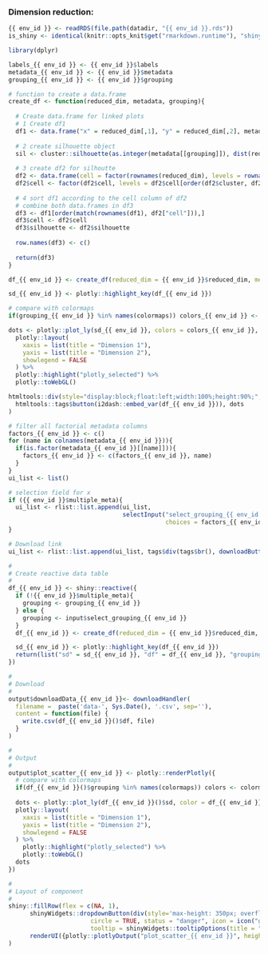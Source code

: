 
### Dimension reduction:

<!-- Component created on {{ date }} -->

```r
{{ env_id }} <- readRDS(file.path(datadir, "{{ env_id }}.rds"))
is_shiny <- identical(knitr::opts_knit$get("rmarkdown.runtime"), "shiny")

library(dplyr)

labels_{{ env_id }} <- {{ env_id }}$labels
metadata_{{ env_id }} <- {{ env_id }}$metadata
grouping_{{ env_id }} <- {{ env_id }}$grouping

# function to create a data.frame
create_df <- function(reduced_dim, metadata, grouping){
  
  # Create data.frame for linked plots
  # 1 Create df1 
  df1 <- data.frame("x" = reduced_dim[,1], "y" = reduced_dim[,2], metadata)
  
  # 2 create silhouette object
  sil <- cluster::silhouette(as.integer(metadata[[grouping]]), dist(reduced_dim))
  
  # 3 create df2 for silhoutte
  df2 <- data.frame(cell = factor(rownames(reduced_dim), levels = rownames(reduced_dim)), silhouette = sil[,"sil_width"], cluster = factor(sil[,"cluster"], levels = unique(as.numeric(metadata[[grouping]])[order(as.numeric(metadata[[grouping]]))]), ordered = T))
  df2$cell <- factor(df2$cell, levels = df2$cell[order(df2$cluster, df2$silhouette)])
  
  # 4 sort df1 according to the cell column of df2
  # combine both data.frames in df3
  df3 <- df1[order(match(rownames(df1), df2["cell"])),]
  df3$cell <- df2$cell
  df3$silhouette <- df2$silhouette
  
  row.names(df3) <- c()
  
  return(df3)
}
```

```r
df_{{ env_id }} <- create_df(reduced_dim = {{ env_id }}$reduced_dim, metadata = metadata_{{ env_id }}, grouping = grouping_{{ env_id }})

sd_{{ env_id }} <- plotly::highlight_key(df_{{ env_id }})

# compare with colormaps
if(grouping_{{ env_id }} %in% names(colormaps)) colors_{{ env_id }} <- colormaps[[grouping_{{ env_id }}]] else colors_{{ env_id }} <- "Set1"

dots <- plotly::plot_ly(sd_{{ env_id }}, colors = colors_{{ env_id }}, color = df_{{ env_id }}[[grouping_{{ env_id }}]], x = ~x, y = ~y, mode = "markers", textposition = "top", hoverinfo = "x+y+text", text = paste("grouping: ", df_{{ env_id }}[[grouping_{{ env_id }}]], "</br> label: ", labels_{{ env_id }}), type = "scattergl") %>%
  plotly::layout(
    xaxis = list(title = "Dimension 1"),
    yaxis = list(title = "Dimension 2"),
    showlegend = FALSE
  ) %>%
  plotly::highlight("plotly_selected") %>%
  plotly::toWebGL()

htmltools::div(style="display:block;float:left;width:100%;height:90%;",
  htmltools::tags$button(i2dash::embed_var(df_{{ env_id }})), dots
)
```

```r
# filter all factorial metadata columns
factors_{{ env_id }} <- c()
for (name in colnames(metadata_{{ env_id }})){
  if(is.factor(metadata_{{ env_id }}[[name]])){
    factors_{{ env_id }} <- c(factors_{{ env_id }}, name)
  }
}
ui_list <- list()

# selection field for x
if ({{ env_id }}$multiple_meta){
  ui_list <- rlist::list.append(ui_list,
                                selectInput("select_grouping_{{ env_id }}", label = "Select column for grouping:",
                                            choices = factors_{{ env_id }}, selected = grouping_{{ env_id }}))
}

# Download link
ui_list <- rlist::list.append(ui_list, tags$div(tags$br(), downloadButton('downloadData_{{ env_id }}', 'Download data')))

#
# Create reactive data table
#
df_{{ env_id }} <- shiny::reactive({
  if (!{{ env_id }}$multiple_meta){
    grouping <- grouping_{{ env_id }}
  } else {
    grouping <- input$select_grouping_{{ env_id }}
  }
  df_{{ env_id }} <- create_df(reduced_dim = {{ env_id }}$reduced_dim, metadata = metadata_{{ env_id }}, grouping = grouping)

  sd_{{ env_id }} <- plotly::highlight_key(df_{{ env_id }})
  return(list("sd" = sd_{{ env_id }}, "df" = df_{{ env_id }}, "grouping" = grouping))
})

#
# Download
#
output$downloadData_{{ env_id }}<- downloadHandler(
  filename =  paste('data-', Sys.Date(), '.csv', sep=''),
  content = function(file) {
    write.csv(df_{{ env_id }}()$df, file)
  }
)

#
# Output
#
output$plot_scatter_{{ env_id }} <- plotly::renderPlotly({
  # compare with colormaps
  if(df_{{ env_id }}()$grouping %in% names(colormaps)) colors <- colormaps[[df_{{ env_id }}()$grouping]] else colors <- "Set1"
  
  dots <- plotly::plot_ly(df_{{ env_id }}()$sd, color = df_{{ env_id }}()$df[[df_{{ env_id }}()$grouping]], x = ~x, y = ~y, mode = "markers", textposition = "top", hoverinfo = "x+y+text", text = paste("grouping: ", df_{{ env_id }}()$df[[df_{{ env_id }}()$grouping]], "</br> label: ", labels_{{ env_id }}),  type = "scattergl", colors = colors) %>%
  plotly::layout(
    xaxis = list(title = "Dimension 1"),
    yaxis = list(title = "Dimension 2"),
    showlegend = FALSE
  ) %>%
    plotly::highlight("plotly_selected") %>% 
    plotly::toWebGL()
  dots
})

#
# Layout of component
#
shiny::fillRow(flex = c(NA, 1),
      shinyWidgets::dropdownButton(div(style='max-height: 350px; overflow-x: auto;',do.call(shiny::inputPanel, ui_list)),
                       circle = TRUE, status = "danger", icon = icon("gear"), width = "300px",
                       tooltip = shinyWidgets::tooltipOptions(title = "Click, to change plot settings:")),
      renderUI({plotly::plotlyOutput("plot_scatter_{{ env_id }}", height = "100%")})
)
```


